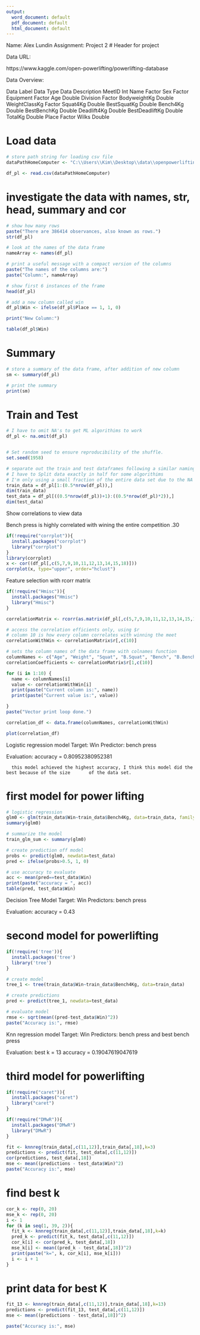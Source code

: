 ```yaml
---
output:
  word_document: default
  pdf_document: default
  html_document: default
---
```


Name: Alex Lundin
Assignment: Project 2
# Header for project

Data URL:

https://www.kaggle.com/open-powerlifting/powerlifting-database

Data Overview:

Data Label 			  Data Type 					Data Description
MeetID	          Int
Name	            Factor
Sex	              Factor
Equipment	        Factor
Age	              Double
Division	        Factor
BodyweightKg	    Double
WeightClassKg	    Factor
Squat4Kg	        Double
BestSquatKg	      Double
Bench4Kg	        Double
BestBenchKg	      Double
Deadlift4Kg	      Double
BestDeadliftKg	  Double
TotalKg	          Double
Place	            Factor
Wilks             Double

# Load data												        
```r
# store path string for loading csv file
dataPathHomeComputer <- "C:\\Users\\Kim\\Desktop\\data\\openpowerlifting.csv"

df_pl <- read.csv(dataPathHomeComputer)
```


# investigate the data with names, str, head, summary and cor
```r
# show how many rows
paste("There are 386414 observances, also known as rows.")
str(df_pl)

# look at the names of the data frame
nameArray <- names(df_pl)

# print a useful message with a compact version of the columns
paste("The names of the columns are:")
paste("Column:", nameArray)

# show first 6 instances of the frame
head(df_pl)

# add a new column called win
df_pl$Win <- ifelse(df_pl$Place == 1, 1, 0)

print("New Column:")

table(df_pl$Win)


```

# Summary
```r
# store a summary of the data frame, after addition of new column
sm <- summary(df_pl)

# print the summary
print(sm)
```

# Train and Test	
```r

# I have to omit NA's to get ML algorithims to work
df_pl <- na.omit(df_pl)


# Set random seed to ensure reproducibility of the shuffle.
set.seed(1958)

# separate out the train and test dataframes following a similar naming convention of original frame
# I have to Split data exactly in half for some algorithims
# I'm only using a small fraction of the entire data set due to the NA ommisions
train_data = df_pl[1:(0.5*nrow(df_pl)),]
dim(train_data)
test_data = df_pl[((0.5*nrow(df_pl))+1):((0.5*nrow(df_pl)*2)),]
dim(test_data)

```

Show correlations to view data

Bench press is highly correlated with wining the entire competition
.30

```r
if(!require("corrplot")){
  install.packages("corrplot")  
  library("corrplot")
}
library(corrplot)
x <- cor((df_pl[,c(5,7,9,10,11,12,13,14,15,18)]))
corrplot(x, type="upper", order="hclust")


```

Feature selection with rcorr matrix

```r
if(!require("Hmisc")){
  install.packages("Hmisc")  
  library("Hmisc")
}

correlationMatrix <- rcorr(as.matrix(df_pl[,c(5,7,9,10,11,12,13,14,15,18)]))

# access the correlation efficients only, using $r
# column 10 is how every column correlates with winning the meet
correlationWithWin <- correlationMatrix$r[,c(10)]

# sets the column names of the data frame with colnames function
columnNames <- c("Age", "Weight", "Squat", "B.Squat", "Bench", "B.Bench", "Dead", "B.Dead", "TotalKg", "Win")
correlationCoefficients <- correlationMatrix$r[1,c(10)]

for (i in 1:10) {
  name <- columnNames[i]
  value <- correlationWithWin[i]
  print(paste("Current column is:", name))
  print(paste("Current value is:", value))

}
paste("Vector print loop done.")

correlation_df <- data.frame(columnNames, correlationWithWin)

plot(correlation_df)


```


Logistic regression model
   Target: Win
   Predictor: bench press
   
   Evaluation:
      accuracy =  0.80952380952381
  
      this model achieved the highest accuracy, I think this model did the best because of the size       of the data set.
# first model for power lifting      
```r
# logistic regression
glm0 <- glm(train_data$Win~train_data$Bench4Kg, data=train_data, family=binomial)
summary(glm0)

# summarize the model
train_glm_sum <- summary(glm0)

# create prediction off model
probs <- predict(glm0, newdata=test_data)
pred <- ifelse(probs>0.5, 1, 0)

# use accuracy to evaluate
acc <- mean(pred==test_data$Win)
print(paste("accuracy = ", acc))
table(pred, test_data$Win) 

```

Decision Tree Model
   Target: Win
   Predictors: bench press
   
   Evaluation:
      accuracy    =  0.43
      
# second model for powerlifting
```r
if(!require('tree')){
  install.packages('tree')  
  library('tree')
}

# create model
tree_1 <- tree(train_data$Win~train_data$Bench4Kg, data=train_data)

# create predictions
pred <- predict(tree_1, newdata=test_data)

# evaluate model
rmse <- sqrt(mean((pred-test_data$Win)^2))
paste("Accuracy is:", rmse)
```



Knn regression model
   Target: Win
   Predictors: bench press and best bench press
   
   Evaluation:
      best k      =  13
      accuracy    =  0.19047619047619
      
# third model for powerlifting
```r

if(!require("caret")){
  install.packages("caret")  
  library("caret")
}

if(!require("DMwR")){
  install.packages("DMwR")  
  library("DMwR")
}

fit <- knnreg(train_data[,c(11,12)],train_data[,18],k=3)
predictions <- predict(fit, test_data[,c(11,12)])
cor(predictions, test_data[,18])
mse <- mean((predictions - test_data$Win)^2)
paste("Accuracy is:", mse)

```


# find best k
```r
cor_k <- rep(0, 20)
mse_k <- rep(0, 20)
i <- 1
for (k in seq(1, 39, 2)){
  fit_k <- knnreg(train_data[,c(11,12)],train_data[,18],k=k)
  pred_k <- predict(fit_k, test_data[,c(11,12)])
  cor_k[i] <- cor(pred_k, test_data[,18])
  mse_k[i] <- mean((pred_k - test_data[,18])^2)
  print(paste("k=", k, cor_k[i], mse_k[i]))
  i <- i + 1
}

```

# print data for best K
```r
fit_13 <- knnreg(train_data[,c(11,12)],train_data[,18],k=13)
predictions <- predict(fit_13, test_data[,c(11,12)])
mse <- mean((predictions - test_data[,18])^2)

paste("Accuracy is:", mse)

```

